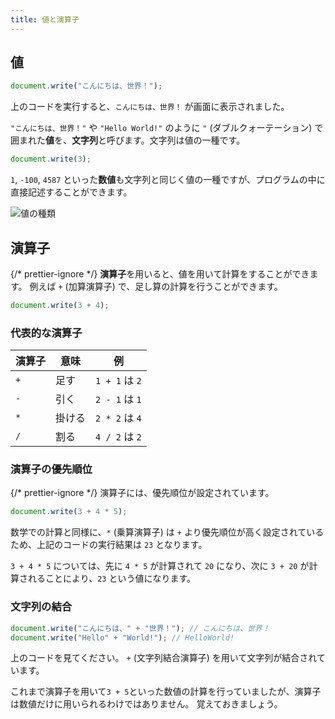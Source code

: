 ```yaml
---
title: 値と演算子
---
```


## <Term>値</Term>

```javascript
document.write("こんにちは、世界！");
```

上のコードを実行すると、`こんにちは、世界！` が画面に表示されました。

`"こんにちは、世界！"` や `"Hello World!"` のように `"` (ダブルクォーテーション) で囲まれた<Term>**値**</Term>を、<Term>**文字列**</Term>と呼びます。<Term>文字列</Term>は<Term>値</Term>の一種です。

```javascript
document.write(3);
```

`1`, `-100`, `4587` といった<Term>**数値**</Term>も<Term>文字列</Term>と同じく<Term>値</Term>の一種ですが、プログラムの中に直接記述することができます。

![値の種類](./value-types.drawio.svg)

## 演算子

{/* prettier-ignore */}
<Term>**演算子**</Term>を用いると、<Term>値</Term>を用いて計算をすることができます。
例えば `+` (加算<Term>演算子</Term>) で、足し算の計算を行うことができます。

```javascript
document.write(3 + 4);
```

### 代表的な演算子

| 演算子 | 意味   | 例             |
| ------ | ------ | -------------- |
| `+`    | 足す   | `1 + 1` は `2` |
| `-`    | 引く   | `2 - 1` は `1` |
| `*`    | 掛ける | `2 * 2` は `4` |
| `/`    | 割る   | `4 / 2` は `2` |

### <Term>演算子</Term>の<Term type="javascriptOperatorPriority">優先順位</Term>

{/* prettier-ignore */}
<Term>演算子</Term>には、<Term type="javascriptOperatorPriority">優先順位</Term>が設定されています。

```javascript
document.write(3 + 4 * 5);
```

数学での計算と同様に、`*` (乗算<Term>演算子</Term>) は `+` より<Term type="javascriptOperatorPriority">優先順位</Term>が高く設定されているため、上記のコードの実行結果は `23` となります。

`3 + 4 * 5` については、先に `4 * 5` が計算されて `20` になり、次に `3 + 20` が計算されることにより、`23` という<Term>値</Term>になります。

### 文字列の結合

```javascript
document.write("こんにちは、" + "世界！"); // こんにちは、世界！
document.write("Hello" + "World!"); // HelloWorld!
```

上のコードを見てください。
`+` (文字列結合演算子) を用いて文字列が結合されています。

これまで演算子を用いて`3 + 5`といった数値の計算を行っていましたが、演算子は数値だけに用いられるわけではありません。
覚えておきましょう。
